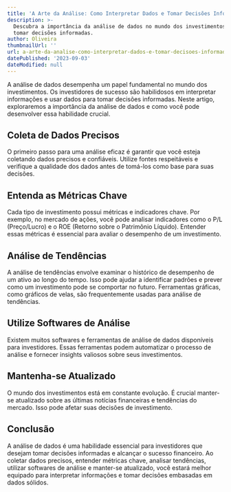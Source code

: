 ```yaml
---
title: 'A Arte da Análise: Como Interpretar Dados e Tomar Decisões Informadas'
description: >-
  Descubra a importância da análise de dados no mundo dos investimentos e como
  tomar decisões informadas.
author: Oliveira
thumbnailUrl: ''
url: a-arte-da-analise-como-interpretar-dados-e-tomar-decisoes-informadas
datePublished: '2023-09-03'
dateModified: null
---
```


A análise de dados desempenha um papel fundamental no mundo dos investimentos. Os investidores de sucesso são habilidosos em interpretar informações e usar dados para tomar decisões informadas. Neste artigo, exploraremos a importância da análise de dados e como você pode desenvolver essa habilidade crucial.

## Coleta de Dados Precisos

O primeiro passo para uma análise eficaz é garantir que você esteja coletando dados precisos e confiáveis. Utilize fontes respeitáveis e verifique a qualidade dos dados antes de tomá-los como base para suas decisões.

## Entenda as Métricas Chave

Cada tipo de investimento possui métricas e indicadores chave. Por exemplo, no mercado de ações, você pode analisar indicadores como o P/L (Preço/Lucro) e o ROE (Retorno sobre o Patrimônio Líquido). Entender essas métricas é essencial para avaliar o desempenho de um investimento.

## Análise de Tendências

A análise de tendências envolve examinar o histórico de desempenho de um ativo ao longo do tempo. Isso pode ajudar a identificar padrões e prever como um investimento pode se comportar no futuro. Ferramentas gráficas, como gráficos de velas, são frequentemente usadas para análise de tendências.

## Utilize Softwares de Análise

Existem muitos softwares e ferramentas de análise de dados disponíveis para investidores. Essas ferramentas podem automatizar o processo de análise e fornecer insights valiosos sobre seus investimentos.

## Mantenha-se Atualizado

O mundo dos investimentos está em constante evolução. É crucial manter-se atualizado sobre as últimas notícias financeiras e tendências do mercado. Isso pode afetar suas decisões de investimento.

## Conclusão

A análise de dados é uma habilidade essencial para investidores que desejam tomar decisões informadas e alcançar o sucesso financeiro. Ao coletar dados precisos, entender métricas chave, analisar tendências, utilizar softwares de análise e manter-se atualizado, você estará melhor equipado para interpretar informações e tomar decisões embasadas em dados sólidos.

